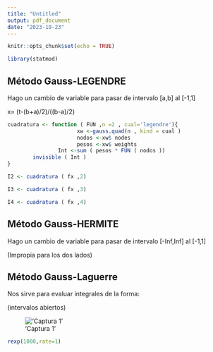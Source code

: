 ```yaml
---
title: "Untitled"
output: pdf_document
date: "2023-10-23"
---
```


```r
knitr::opts_chunk$set(echo = TRUE)
```


```r
library(statmod)
```

## Método Gauss-LEGENDRE

Hago un cambio de variable para pasar de intervalo [a,b] al [-1,1]

x= (t-(b+a)/2)/((b-a)/2)


```r
cuadratura <- function ( FUN ,n =2 , cual='legendre'){
                      xw <-gauss.quad(n , kind = cual )
                      nodos <-xw$ nodes
                      pesos <-xw$ weights
                Int <-sum ( pesos * FUN ( nodos ))
        invisible ( Int )
}

I2 <- cuadratura ( fx ,2)

I3 <- cuadratura ( fx ,3)

I4 <- cuadratura ( fx ,4)

```

## Método Gauss-HERMITE

Hago un cambio de variable para pasar de intervalo [-Inf,Inf] al [-1,1]

(Impropia para los dos lados)

## Método Gauss-Laguerre

Nos sirve para evaluar integrales de la forma: 

(intervalos abiertos)

!['Captura 1'](Prints/Captura1.JPG)


```r

rexp(1000,rate=1)

```




